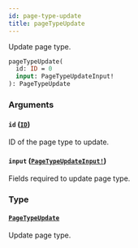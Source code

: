 ```yaml
---
id: page-type-update
title: pageTypeUpdate
---
```


Update page type.

```graphql
pageTypeUpdate(
  id: ID = 0
  input: PageTypeUpdateInput!
): PageTypeUpdate

```

### Arguments

#### `id` ([`ID`](/developer/api-reference/scalars/id.mdx))

ID of the page type to update.

#### `input` ([`PageTypeUpdateInput!`](/developer/api-reference/inputs/page-type-update-input.mdx))

Fields required to update page type.

### Type

#### [`PageTypeUpdate`](/developer/api-reference/objects/page-type-update.mdx)

Update page type.
